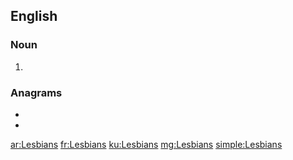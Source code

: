 {{also|lesbians}}
==English==

===Noun===
{{head|en|noun plural form}}

# {{plural of|Lesbian|lang=en}}

===Anagrams===
* {{l|en|ansibles}}
* {{l|en|bassline}}

[[ar:Lesbians]]
[[fr:Lesbians]]
[[ku:Lesbians]]
[[mg:Lesbians]]
[[simple:Lesbians]]